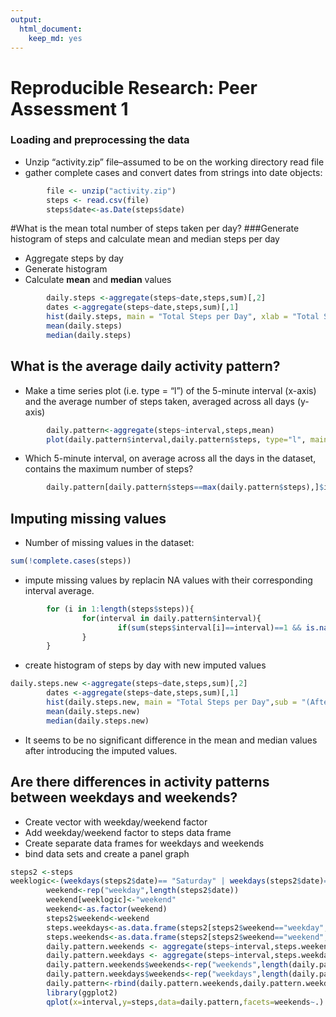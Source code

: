 ```yaml
---
output:
  html_document:
    keep_md: yes
---
```

Reproducible Research: Peer Assessment 1
======================================================================

### Loading and preprocessing the data

 
- Unzip "activity.zip" file--assumed to be on the working directory
read file
- gather complete cases and convert dates from strings into 
date objects:

```r
        file <- unzip("activity.zip")
        steps <- read.csv(file)      
        steps$date<-as.Date(steps$date)
```
 
#What is the mean total number of steps taken per day?
###Generate histogram of steps and calculate mean and median steps per day

- Aggregate steps by day
- Generate histogram
- Calculate **mean** and **median** values

```r
        daily.steps <-aggregate(steps~date,steps,sum)[,2]
        dates <-aggregate(steps~date,steps,sum)[,1]
        hist(daily.steps, main = "Total Steps per Day", xlab = "Total Steps", col="darkorange")
        mean(daily.steps)
        median(daily.steps)
```

## What is the average daily activity pattern?

- Make a time series plot (i.e. type = "l") of the 5-minute interval (x-axis) and the average number of steps taken, averaged across all days (y-axis)



```r
        daily.pattern<-aggregate(steps~interval,steps,mean)
        plot(daily.pattern$interval,daily.pattern$steps, type="l", main= "Daily Activity Pattern", xlab="5-minute activity interval", ylab="Average number of steps",col = "darkorange")

```

- Which 5-minute interval, on average across all the days in the dataset, contains the maximum number of steps?

```r
        daily.pattern[daily.pattern$steps==max(daily.pattern$steps),]$interval
```

## Imputing missing values

- Number of missing values in the dataset:

```r
sum(!complete.cases(steps))
```

- impute missing values by replacin NA values with their corresponding interval average.

```r
        for (i in 1:length(steps$steps)){
                for(interval in daily.pattern$interval){
                        if(sum(steps$interval[i]==interval)==1 && is.na(steps$steps[i])){steps$steps[i] <- daily.pattern$steps[daily.pattern$interval==interval]}
                }
        }
```

- create histogram of steps by day with new imputed values

```r
daily.steps.new <-aggregate(steps~date,steps,sum)[,2]
        dates <-aggregate(steps~date,steps,sum)[,1]
        hist(daily.steps.new, main = "Total Steps per Day",sub = "(After imputed values)", xlab = "Total Steps", col="darkgreen")
        mean(daily.steps.new)
        median(daily.steps.new)

```

- It seems to be no significant difference in the mean and median values after introducing the imputed values.

## Are there differences in activity patterns between weekdays and weekends?

- Create vector with weekday/weekend factor
- Add weekday/weekend factor to steps data frame
- Create separate data frames for weekdays and weekends
- bind data sets and create a panel graph

```r
steps2 <-steps
weeklogic<-(weekdays(steps2$date)== "Saturday" | weekdays(steps2$date)== "Sunday")
        weekend<-rep("weekday",length(steps2$date))
        weekend[weeklogic]<-"weekend"
        weekend<-as.factor(weekend)
        steps2$weekend<-weekend
        steps.weekdays<-as.data.frame(steps2[steps2$weekend=="weekday",])
        steps.weekends<-as.data.frame(steps2[steps2$weekend=="weekend",])
        daily.pattern.weekends <- aggregate(steps~interval,steps.weekends,mean)
        daily.pattern.weekdays <- aggregate(steps~interval,steps.weekdays,mean)
        daily.pattern.weekends$weekends<-rep("weekends",length(daily.pattern.weekends$steps))
        daily.pattern.weekdays$weekends<-rep("weekdays",length(daily.pattern.weekdays$steps))
        daily.pattern<-rbind(daily.pattern.weekends,daily.pattern.weekdays)
        library(ggplot2)
        qplot(x=interval,y=steps,data=daily.pattern,facets=weekends~.)           
        

        
```
